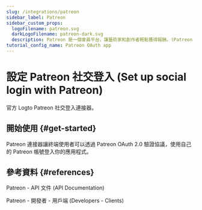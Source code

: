 ```yaml
---
slug: /integrations/patreon
sidebar_label: Patreon
sidebar_custom_props:
  logoFilename: patreon.svg
  darkLogoFilename: patreon-dark.svg
  description: Patreon 是一個會員平台，讓藝術家和創作者輕鬆獲得報酬。(Patreon is a membership platform that makes it easy for artists and creators to get paid.)
tutorial_config_name: Patreon OAuth app
---
```




# 設定 Patreon 社交登入 (Set up social login with Patreon)

官方 Logto Patreon 社交登入連接器。

<GuideTip />

## 開始使用 \{#get-started}

Patreon 連接器讓終端使用者可以透過 Patreon OAuth 2.0 驗證協議，使用自己的 Patreon 帳號登入你的應用程式。

<Integration />

## 參考資料 \{#references}

<Url href="https://docs.patreon.com/">Patreon - API 文件 (API Documentation)</Url>

<Url href="https://www.patreon.com/portal/registration/register-clients">
  Patreon - 開發者 - 用戶端 (Developers - Clients)
</Url>

